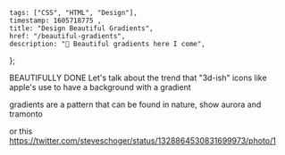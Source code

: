 
	tags: ["CSS", "HTML", "Design"],
	timestamp: 1605718775 ,
	title: "Design Beautiful Gradients",
	href: "/beautiful-gradients",
	description: "💅 Beautiful gradients here I come",
};

<PostHeader metadata={metadata} />

BEAUTIFULLY DONE
Let's talk about the trend that "3d-ish" icons like apple's use to have a background with a gradient

gradients are a pattern that can be found in nature, show aurora and tramonto

or this https://twitter.com/steveschoger/status/1328864530831699973/photo/1